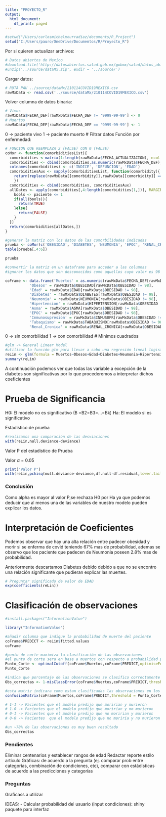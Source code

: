 ---
title: "PROYECTO_R"
output:
  html_document:
    df_print: paged
---
```{r}
#setwd("/Users/carlosmichelmourradiaz/documents/R_Project")
setwd("C:/Users/pauro/OneDrive/Documentos/R/Proyecto_R")
```
Por si quieren actualizar archivos:
```{r}
# Datos abiertos de Mexico
#download.file('http://datosabiertos.salud.gob.mx/gobmx/salud/datos_abiertos/datos_abiertos_covid19.zip', '../source/dataMx.zip')
#unzip('../source/dataMx.zip', exdir = '../source/')
```
Cargar datos:
```{r}
# RUTA PAU ../source/dataMx/210114COVID19MEXICO.csv
rawMxData <- read.csv('../source/dataMx/210114COVID19MEXICO.csv')
```
Volver columna de datos binaria:
```{r}
# Vivos
rawMxData$FECHA_DEF[rawMxData$FECHA_DEF != '9999-99-99'] <- 0
# Muertos
rawMxData$FECHA_DEF[rawMxData$FECHA_DEF == '9999-99-99'] <- 1
```
0 -> paciente vivo
1 -> paciente muerto
# Filtrar datos
Función por enfermedad:

```{r}
# FUNCION QUE REEMPLAZA 2 (FALSE) CON 0 (FALSE)
coMor <- function(comorbiditiesList){
  comorbidities <-matrix(1:length(rawMxData$FECHA_ACTUALIZACION), ncol = 1)
  comorbidities <- cbind(comorbidities,as.numeric(rawMxData$FECHA_DEF), rawMxData$EDAD)
  colnames(comorbidities) <- c('INDICE', 'DEFUNCION', 'EDAD')
  comorbiditiesAux <- sapply(comorbiditiesList, function(comorbidity){
    return(replace(rawMxData[[comorbidity]],rawMxData[[comorbidity]] == 2, 0))
    })
  comorbidities <- cbind(comorbidities, comorbiditiesAux)
  allDates <- apply(comorbidities[,4:length(comorbidities[1,])], MARGIN = 1, FUN = function(paciente){
    bools <- paciente <= 1
    if(all(bools)){
      return(TRUE)
    }else{
      return(FALSE)
    }
  })
  return(comorbidities[allDates,])
}
```

```{r}
#generar la matriz con los datos de las comorbilidades indicadas
prueba <- coMor(c('OBESIDAD', 'DIABETES', 'NEUMONIA', 'EPOC', 'RENAL_CRONICA', 'ASMA', 'INMUSUPR', 'TABAQUISMO', 'HIPERTENSION'))
table(prueba[,4:6])
```

```{r}
prueba
```


```{r}
#convertir la matriz en un dataframe para acceder a las columnas
#ignorar los datos que son desconocidos como aquellos cuyo valor es 98

coFrame <- data.frame('Muertos' = as.numeric(rawMxData$FECHA_DEF[rawMxData$OBESIDAD != 98]),
           'Obesos' = rawMxData$OBESIDAD[rawMxData$OBESIDAD != 98],
           'Edad' = rawMxData$EDAD[rawMxData$OBESIDAD != 98],
           'Diabetes' = rawMxData$DIABETES[rawMxData$OBESIDAD != 98],
           'Neumonia' = rawMxData$NEUMONIA[rawMxData$OBESIDAD != 98], 
           'Hipertension' = rawMxData$HIPERTENSION[rawMxData$OBESIDAD != 98],
           'Asma' = rawMxData$ASMA[rawMxData$OBESIDAD != 98],
           'EPOC' = rawMxData$EPOC[rawMxData$OBESIDAD != 98],
           'Inmunosupresion' = rawMxData$INMUSUPR[rawMxData$OBESIDAD != 98],
           'Tabaquismo' = rawMxData$TABAQUISMO[rawMxData$OBESIDAD != 98],
           'Renal_Cronica' = rawMxData$RENAL_CRONICA[rawMxData$OBESIDAD != 98])
```
0 -> sin comorbilidad
1 -> con comorbilidad
# Minimos cuadrados
```{r}
#glm -> General Linear Model
#utilizar la función glm para llevar a cabo una regresión lineal logistica
reLin <- glm(formula = Muertos~Obesos+Edad+Diabetes+Neumonia+Hipertension+Asma+EPOC+Inmunosupresion+Tabaquismo+Renal_Cronica, coFrame, family = binomial(link = 'logit'))
summary(reLin)
```

A continuación podemos ver que todas las variable a excepción de la diabetes son significativas por lo que procederemos a interpretar dichos coeficientes

# Prueba de Significancia

H0: El modelo no es significativo (B =B2=B3=...=Bk)
Ha: El modelo si es significativo

Estadistico de prueba

```{r}
#realizamos una comparación de las desviaciones
with(reLin,null.deviance-deviance)
```

Valor P del estadistico de Prueba

Valor $\alpha$ = 0.05

```{r}
print("Valor P")
with(reLin,pchisq(null.deviance-deviance,df.null-df.residual,lower.tail = FALSE))
```

### Conclusión 
Como alpha es mayor al valor P,se rechaza H0 por Ha ya que  podemos deducir que al menos una de las variables de  nuestro modelo pueden explicar los datos.


# Interpretación de Coeficientes

Podemos observar que hay una alta relación entre padecer obesidad y morir si se enferma de covid teniendo 67% mas de probabilidad, ademas se observo que los paciente que padecen de Neumonia poseen 2.8% mas de probabilidad.

Anteriormente descartamos Diabetes debido debido a que no se encontro una relación significante que pudieran explicar las muertes.

```{r}
# Preguntar significado de valor de EDAD
exp(coefficients(reLin))
```

# Clasificación de observaciones

```{r}
#install.packages("InformationValue")
```


```{r}
library("InformationValue")
```

```{r}
#añadir columna que indique la probabilidad de muerte del paciente
coFrame$PREDICT <- reLin$fitted.values
coFrame
```

```{r}
#punto de corte maximiza la clasificación de las observaciones
#el punto de corte sera en base a muertos con respecto a probabilidad para que sea mas acertado
Punto_Corte <- optimalCutoff(coFrame$Muertos,coFrame$PREDICT,optimiseFor = "Both")
Punto_Corte
```

```{r}
#indica que porcentaje de las observaciones se clasifico correctamente
Obs_correctas <- 1-misClassError(coFrame$Muertos,coFrame$PREDICT,threshold = Punto_Corte)

#esta matriz indicara como estan clasificadas las observaciones en los cuadrantes
confusionMatrix(coFrame$Muertos,coFrame$PREDICT,threshold = Punto_Corte)

# 1-1 -> Pacientes que el modelo predijo que moririan y murieron
# 1-0 -> Pacientes que el modelo predijo que moririan y no murieron
# 0-1 -> Pacientes que el modelo predijo que no moririan y murieron
# 0-0 -> Pacientes  que el modelo predijo que no moriria y no murieron
```

```{r}
#un ~78% de las observaciones es muy buen resultado
Obs_correctas
```
### Pendientes
Eliminar centenarios y establecer rangos de edad
Redactar reporte estilo artículo
Gráficas: de acuerdo a la pregunta (ej. comparar prob entre categorías, combinación de condiciones, etc), comparar con estádisticas de acuerdo a las predicciones y categorías

### Preguntas
Graficass a utilizar

IDEAS:
- Calcular probabilidad del usuario (input condiciones): shiny paquete para interfaz